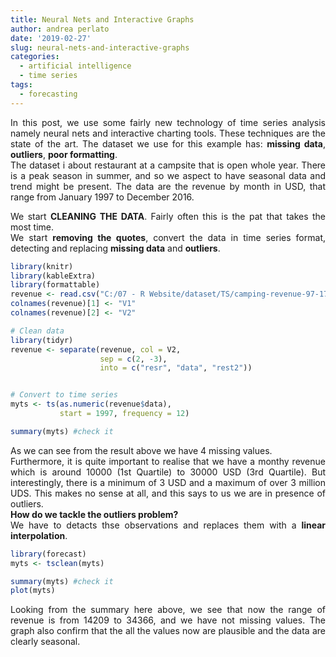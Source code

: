 ```yaml
---
title: Neural Nets and Interactive Graphs
author: andrea perlato
date: '2019-02-27'
slug: neural-nets-and-interactive-graphs
categories:
  - artificial intelligence
  - time series
tags:
  - forecasting
---
```


<style>
body {
text-align: justify}
</style>

In this post, we use some fairly new technology of time series analysis namely neural nets and interactive charting tools. These techniques are the state of the art.
The dataset we use for this example has: **missing data**, **outliers**, **poor formatting**. </br>
The dataset i about restaurant at a campsite that is open whole year. There is a peak season in summer, and so we aspect to have seasonal data and trend might be present. The data are the revenue by month in USD, that range from January 1997 to December 2016. </br>

We start **CLEANING THE DATA**.
Fairly often this is the pat that takes the most time. </br>
We start **removing the quotes**, convert the data in time series format, detecting and replacing **missing data** and **outliers**.

```r
library(knitr)
library(kableExtra)
library(formattable)
revenue <- read.csv("C:/07 - R Website/dataset/TS/camping-revenue-97-17.csv", sep = "," , quote = "")
colnames(revenue)[1] <- "V1"
colnames(revenue)[2] <- "V2"

# Clean data
library(tidyr)
revenue <- separate(revenue, col = V2,
                    sep = c(2, -3),
                    into = c("resr", "data", "rest2"))


# Convert to time series
myts <- ts(as.numeric(revenue$data), 
           start = 1997, frequency = 12)

summary(myts) #check it

```

As we can see from the result above we have 4 missing values. </br>
Furthermore, it is quite important to realise that we have a monthy revenue which is around 10000 (1st Quartile) to 30000 USD (3rd Quartile). But interestingly, there is a minimum of 3 USD and a maximum of over 3 million UDS. This makes no sense at all, and this says to us we are in presence of outliers. </br>
**How do we tackle the outliers problem?** </br>
We have to detacts thse observations and replaces them with a **linear interpolation**.

```r
library(forecast)
myts <- tsclean(myts)

summary(myts) #check it
plot(myts)

```
Looking from the summary here above, we see that now the range of revenue is from 14209 to 34366, and we have not missing values. The graph also confirm that the all the values now are plausible and the data are clearly seasonal.








